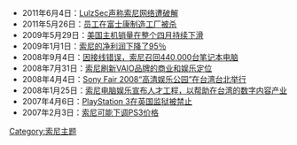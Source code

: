 * 2011年6月4日：[[wikinews:en:LulzSec_claims_Sony_network_hack|LulzSec声称索尼网络遭破解]]
* 2011年5月26日：[[wikinews:en:Employees_killed_in_Foxconn_manufacturing_factory|员工在富士康制造工厂被杀]]
* 2009年5月29日：[[wikinews:en:American_console_sales_continue_to_decline_throughout_April|美国主机销量在整个四月持续下滑]]
* 2009年1月1日：[[wikinews:en:Sony_net_profit_falls_by_95%25|索尼的净利润下降了95％]]
* 2008年9月4日：[[wikinews:en:Sony_recalls_440,000_laptops_due_to_wiring_faults|因接线错误，索尼召回440,000台笔记本电脑]]
* 2008年7月31日：[[wikinews:en:Sony_refreshes_VAIO_brand_for_business_and_entertainment|索尼刷新VAIO品牌的商业和娱乐定位]]
* 2008年4月4日：[[wikinews:en:Sony_Fair_2008_starts_in_Taipei,_Taiwan_with_%22HD_Entertainment_Park%22|Sony Fair 2008“高清娱乐公园”在台湾台北举行]]
* 2008年1月25日：[[wikinews:en:Sony_Computer_Entertainment_announce_talent_project_to_help_digital_content_industry_in_Taiwan|索尼电脑娱乐宣布人才工程，以帮助在台湾的数字内容产业]]
* 2007年4月6日：[[wikinews:en:PlayStation_3_banned_in_British_prisons|PlayStation 3在英国监狱被禁止]]
* 2007年2月3日：[[wikinews:en:Sony_may_cut_PS3_prices|索尼可能下调PS3价格]]

[[Category:索尼主题|Category:索尼主题]]